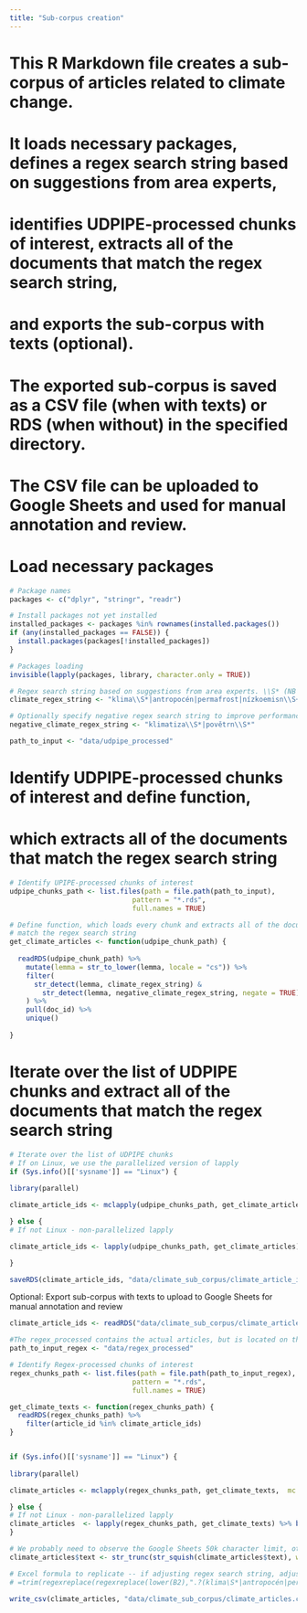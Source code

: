 ```yaml
---
title: "Sub-corpus creation"
---
```

# This R Markdown file creates a sub-corpus of articles related to climate change. 
# It loads necessary packages, defines a regex search string based on suggestions from area experts,
# identifies UDPIPE-processed chunks of interest, extracts all of the documents that match the regex search string, 
# and exports the sub-corpus with texts (optional). 
# The exported sub-corpus is saved as a CSV file (when with texts) or RDS (when without) in the specified directory.
# The CSV file can be uploaded to Google Sheets and used for manual annotation and review.

# Load necessary packages
```r
# Package names
packages <- c("dplyr", "stringr", "readr")

# Install packages not yet installed
installed_packages <- packages %in% rownames(installed.packages())
if (any(installed_packages == FALSE)) {
  install.packages(packages[!installed_packages])
}

# Packages loading
invisible(lapply(packages, library, character.only = TRUE))

# Regex search string based on suggestions from area experts. \\S* (NB capital S) means the word form could be exactly what's in here. \\S+ means there has to be one or more non-whitespace characters after the form here. (Double slash in R, in e.g. Python only one slash.)
climate_regex_string <- "klima\\S*|antropocén|permafrost|nízkoemisn\\S+|uhlíkov\\S*|větrn\\S+|IPCC|UNFCCC|fosiln\\S+" #Irene's comment: should fosiln* and větrn* really be there?

# Optionally specify negative regex search string to improve performance
negative_climate_regex_string <- "klimatiza\\S*|povětrn\\S*"

path_to_input <- "data/udpipe_processed"

```

# Identify UDPIPE-processed chunks of interest and define function, 
# which extracts all of the documents that match the regex search string
```r
# Identify UPIPE-processed chunks of interest
udpipe_chunks_path <- list.files(path = file.path(path_to_input),
                              pattern = "*.rds",
                              full.names = TRUE)

# Define function, which loads every chunk and extracts all of the documents that 
# match the regex search string
get_climate_articles <- function(udpipe_chunk_path) {
  
  readRDS(udpipe_chunk_path) %>%
    mutate(lemma = str_to_lower(lemma, locale = "cs")) %>%
    filter(
      str_detect(lemma, climate_regex_string) &
        str_detect(lemma, negative_climate_regex_string, negate = TRUE)
    ) %>%
    pull(doc_id) %>%
    unique()
  
}
```

# Iterate over the list of UDPIPE chunks and extract all of the documents that match the regex search string
```r
# Iterate over the list of UDPIPE chunks
# If on Linux, we use the parallelized version of lapply
if (Sys.info()[['sysname']] == "Linux") {
  
library(parallel)

climate_article_ids <- mclapply(udpipe_chunks_path, get_climate_articles,  mc.cores = detectCores() - 2) %>% unlist()

} else {
# If not Linux - non-parallelized lapply

climate_article_ids <- lapply(udpipe_chunks_path, get_climate_articles) %>% unlist()

}

saveRDS(climate_article_ids, "data/climate_sub_corpus/climate_article_ids.rds")

```

Optional: Export sub-corpus with texts to upload to Google Sheets for manual annotation and review
```r

climate_article_ids <- readRDS("data/climate_sub_corpus/climate_article_ids.rds")

#The regex_processed contains the actual articles, but is located on the google drive, https://drive.google.com/drive/folders/15cJUzg9VUyi9C33x8aVD8mruCVyi91P0 and should perhaps be moved from there :)
path_to_input_regex <- "data/regex_processed"

# Identify Regex-processed chunks of interest
regex_chunks_path <- list.files(path = file.path(path_to_input_regex),
                              pattern = "*.rds",
                              full.names = TRUE)

get_climate_texts <- function(regex_chunks_path) {
  readRDS(regex_chunks_path) %>%
    filter(article_id %in% climate_article_ids)
}


if (Sys.info()[['sysname']] == "Linux") {
  
library(parallel)

climate_articles <- mclapply(regex_chunks_path, get_climate_texts,  mc.cores = detectCores() - 2) %>% bind_rows()

} else {
# If not Linux - non-parallelized lapply
climate_articles  <- lapply(regex_chunks_path, get_climate_texts) %>% bind_rows()
}

# We probably need to observe the Google Sheets 50k character limit, otherwise the text of the article will not appear.
climate_articles$text <- str_trunc(str_squish(climate_articles$text), width = 49997, side = "right", ellipsis = "...")

# Excel formula to replicate -- if adjusting regex search string, adjust this too. BUT it may also freeze your computer :)
# =trim(regexreplace(regexreplace(lower(B2),".?(klima\S*|antropocén|permafrost|nízkoemisn\S+|uhlíkov\S*|větrn\S+|IPCC|UNFCCC|fosiln\S+)|.", "$1 "), "klimatiza\S*|povětrn\S*|\.", ""))

write_csv(climate_articles, "data/climate_sub_corpus/climate_articles.csv")

```


